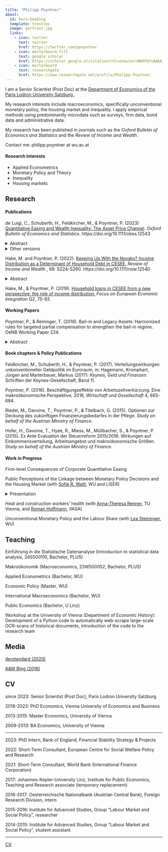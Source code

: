 ```yaml
---
title: "Philipp Poyntner"
about:
  id: hero-heading
  template: trestles
  image: portrait.jpg
  links:
    - icon: twitter
      text: twitter
      href: https://twitter.com/ppoyntner
    - icon: mortarboard-fill
      text: google scholar
      href: https://scholar.google.at/citations?hl=en&user=NW9fUFsAAAAJ
    - icon: mortarboard
      text: researchgate
      href: https://www.researchgate.net/profile/Philipp-Poyntner
---
```


::: {#hero-heading}
I am a Senior Scientist (Post Doc) at the <a href="https://www.plus.ac.at/economics/?lang=en"> Department of Economics of the Paris Lodron University Salzburg </a>.

My research interests include macroeconomics, specifically unconventional monetary policy, the housing market and inequality. I apply empirical methods using predominantly microdata such as surveys, firm data, bond data and administrative data.

My research has been published in journals such as the <em>Oxford Bulletin of Economics and Statistics</em> and the <em>Review of Income and Wealth</em>.

Contact me: philipp.poyntner at wu.ac.at
:::

#### Research interests

-   Applied Econometrics
-   Monetary Policy and Theory
-   Inequality
-   Housing markets

## Research

#### Publications

de Luigi, C., Schuberth, H., Feldkircher, M., & Poyntner, P. (2023) <a href="https://onlinelibrary.wiley.com/doi/10.1111/obes.12543">Quantitative Easing and Wealth Inequality: The Asset Price Channel</a>. <em>Oxford Bulletin of Economics and Statistics</em>. https://doi.org/10.1111/obes.12543

<details>

<summary>Abstract</summary>

<p style="font-size:12px">

We assess the impact of the ECB's unconventional monetary policy, specifically of quantitative easing (QE), on the distribution of household wealth in nine euro area countries. For this purpose, we estimate the effects of a QE shock on housing and risky financial asset prices by means of local projections. We then use these estimates to carry out micro-simulations based on data from the Household Finance and Consumption Survey (HFCS). For the majority of the countries under review, expansionary QE via asset prices leads to net wealth inequality increases when measured using wealth indicators that are sensitive to changes at the tails of the wealth distribution. This finding contrasts with results based on the Gini coefficient which point to an equalizing impact of QE. One-third of the households in our sample holds neither housing nor financial wealth and is thus not directly affected by QE measures through the asset prices channel.

</p>

</details>

<details>

<summary>Other versions</summary>

<p style="font-size:12px">

as "Effects of the ECB's unconventional monetary policy on real and financial wealth": <a href="https://research.wu.ac.at/en/publications/effects-of-the-ecbs-unconventional-monetary-policy-on-real-and-fi-9">WU Department of Economics Working Paper Series</a> (the most recent version is heavily revised)

</p>

</details>

Hake, M. and Poyntner, P. (2022). <a href="https://doi.org/10.1111/roiw.12540">Keeping Up With the Novaks? Income Distribution as a Determinant of Household Debt in CESEE.</a> <em> Review of Income and Wealth </em>, 68: S224-S260. https://doi.org/10.1111/roiw.12540

<details>

<summary>Abstract</summary>

<p style="font-size:12px">

This paper constitutes an initial attempt to shed light on the role of income distribution for household debt in Central, Eastern, and Southeastern Europe (CESEE). Using household-level data from the OeNB's Euro Survey for the period 2008--2018, we address the question whether interpersonal comparisons ("Keeping up with the Novaks") are associated with the probability of having a loan and planning to take out a loan. Applying multilevel probit modeling to consider the hierarchical structure of the data, our results support the notion that higher income inequality is negatively correlated with the probability of having a loan at the bottom of the distribution, and positively at the top. We show this impact for almost all components of household debt, but evidence is strongest for mortgage and foreign currency loans. Loan plans are associated with income inequality at the very top of the income distribution.

</p>

</details>

Hake, M., & Poyntner, P. (2019). <a href="https://www.oenb.at/dam/jcr:789c2078-b3f2-4621-b9f1-cd4fd3946f3b/05_feei_2019_q2_Household-loans-in-CESEE-from-a-new-perspective.pdf">Household loans in CESEE from a new perspective: the role of income distribution.</a> <em>Focus on European Economic Integration </em> Q2, 75-93.

#### Working Papers

Poyntner, P., & Reininger, T. (2018). Bail-in and Legacy Assets: Harmonized rules for targeted partial compensation to strengthen the bail-in regime. OeNB Working Paper 224.

<details>

<summary>Abstract</summary>

<p style="font-size:12px">

In the wake of the global financial crisis, several large bank rescues by governments further entrenched bail-out expectations in the wider public. Then, following a problematic ad-hoc bail-in in Cyprus early 2013, EU rules introduced provisions for 'bail-in', that is, the administrative power to require write-down or conversion into equity of non-equity claims -- a significant regime change to deal with banks failing or likely to fail. This paper focuses on the implications of this regime change for consumer/investor protection, especially for socially more vulnerable households, and on the resulting risk for political acceptance and the achievement of the bail-in objective. Therefore, it reviews these rules and their application in recent cases, focusing on the treatment of retail bond holders. Moreover, it explores the distribution of retail holders of bank bonds across economy-wide income quantiles in the euro area and various euro area countries. We find that neither the share of below-median- income households with bank bonds in the total number of households with bank bonds nor the relative vulnerability to 'bail-in' of these households that tend to have higher levels of financial illiterateness are negligible. Recent applications of bail-in-rules, while diverse with respect to legal basis, scope and purpose, have barely gone beyond the write-down and conversion of capital instruments, thus excluding senior bonds. Nevertheless, in all these cases, some sort of compensation scheme for retail investors was deemed necessary and implemented, varying in design, but mostly benefiting almost all retail holders. In two prominent cases there was no effective bail-in of retail holders. In conclusion, following a lesser-known example from Italy, we propose EU harmonized partial compensation rules for socially more vulnerable retail holders of bank debt securities acquired before 2016. They would render implementation of bail-in socially more acceptable, politically more feasible and economically more efficient. During the transition period until household investment behaviour will have fully adjusted to the new world of bail-in, the proposed compensation rules would help avoid effective non-application of bail-in that otherwise results from excluding senior bonds and/or granting excessive compensation.

</p>

</details>

#### Book chapters & Policy Publications

Feldkircher, M., Schuberth, H., & Poyntner, P. (2017). Verteilungswirkungen unkonventioneller Geldpolitik im Euroraum, in: Hagemann, Kromphart, Jürgen and Marterbauer, Markus (2017): <em> Keynes, Geld und Finanzen. </em> Schriften der Keynes-Gesellschaft, Band 11.

Poyntner, P. (2016). Beschäftigungseffekte von Arbeitszeitverkürzung. Eine makroökonomische Perspektive, 2016, <em> Wirtschaft und Gesellschaft </em> 4, 665-684.

Riedel, M., Davoine, T., Poyntner, P., & Titelbach, G. (2015). Optionen zur Deckung des zukünftigen Finanzierungsbedarfes in der Pflege. <em> Study on behalf of the Austrian Ministry of Finance. </em>

Hofer, H., Davoine, T., Hyee, R., Miess, M., Müllbacher, S., & Poyntner, P. (2015). Ex Ante Evaluation der Steuerreform 2015/2016. Wirkungen auf Einkommensverteilung, Arbeitsangebot und makroökonomische Größen. <em> Study on behalf of the Austrian Ministry of Finance. </em>

#### Work in Progress

Firm-level Consequences of Corporate Quantitative Easing

Public Perceptions of the Linkage between Monetary Policy Decisions and the Housing Market (with <a href="https://sofiewaltl.com/">Sofie R. Waltl</a>, WU and LISER)

<details>

<summary>Presentation</summary>

<p style="font-size:12px">

<a href="housing.pdf">Presentation Luxemburg 2022</a>

</p>

</details>

Heat and construction workers' health (with <a href="https://www.tuwien.at/ar/ifip/ueber-uns/team/anna-theresa-renner"> Anna-Theresa Renner</a>, TU Vienna, and <a href="https://iiasa.ac.at/staff/roman-hoffmann"> Roman Hoffmann</a>, IIASA)

Unconventional Monetary Policy and the Labour Share (with <a href="https://www.wu.ac.at/economics/mitarbeiter-innen/lea-steininger-1/"> Lea Steininger</a>, WU)

## Teaching

Einführung in die Statistische Datenanalyse (Introduction to statistical data analysis, 24S500110, Bachelor, PLUS)

Makroökonomik (Macroeconomics, 23W500052, Bachelor, PLUS)

Applied Econometrics (Bachelor, WU)

Economic Policy (Master, WU)

International Macroeconomics (Bachelor, WU)

Public Economics (Bachelor, U Linz)

Workshop at the University of Vienna (Department of Economic History): Development of a Python code to automatically web-scrape large-scale OCR-scans of historical documents, introduction of the code to the research team

## Media

<a href="https://www.derstandard.at/story/2000116564434/ist-die-ezb-ein-umgekehrter-robin-hood">derstandard (2020)</a>

<a href="https://awblog.at/arbeitszeitverkuerzung-als-beschaeftigungsmotor/"> A&W Blog (2016)</a>

## CV

since 2023: Senior Scientist (Post Doc), Paris Lodron University Salzburg

2018-2023: PhD Economics, Vienna University of Economics and Business

2013-2015: Master Economics, University of Vienna

2009-2013: BA Economics, University of Vienna

<hr>

2023: PhD Intern, Bank of England, Financial Stability Strategy & Projects

2022: Short-Term Consultant, European Centre for Social Welfare Policy and Research

2021: Short-Term Consultant, World Bank (International Finance Corporation)

2017: Johannes-Kepler-University Linz, Institute for Public Economics, Teaching and Research associate (temporary replacement)

2016-2017: Oesterreichische Nationalbank (Austrian Central Bank), Foreign Research Division, intern

2015-2016: Institute for Advanced Studies, Group "Labour Market and Social Policy", researcher

2014-2015: Institute for Advanced Studies, Group "Labour Market and Social Policy", student assistant

<hr>

<a href="cv.pdf">CV</a>
